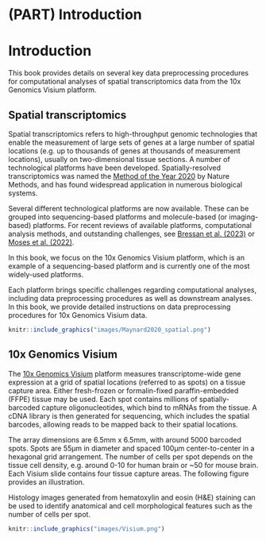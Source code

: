# (PART) Introduction {-}


# Introduction

This book provides details on several key data preprocessing procedures for computational analyses of spatial transcriptomics data from the 10x Genomics Visium platform.


## Spatial transcriptomics

Spatial transcriptomics refers to high-throughput genomic technologies that enable the measurement of large sets of genes at a large number of spatial locations (e.g. up to thousands of genes at thousands of measurement locations), usually on two-dimensional tissue sections. A number of technological platforms have been developed. Spatially-resolved transcriptomics was named the [Method of the Year 2020](https://doi.org/10.1038/s41592-020-01042-x) by Nature Methods, and has found widespread application in numerous biological systems.

Several different technological platforms are now available. These can be grouped into sequencing-based platforms and molecule-based (or imaging-based) platforms. For recent reviews of available platforms, computational analysis methods, and outstanding challenges, see [Bressan et al. (2023)](https://www.science.org/doi/10.1126/science.abq4964) or [Moses et al. (2022)](https://www.nature.com/articles/s41592-022-01409-2).

In this book, we focus on the 10x Genomics Visium platform, which is an example of a sequencing-based platform and is currently one of the most widely-used platforms.

Each platform brings specific challenges regarding computational analyses, including data preprocessing procedures as well as downstream analyses. In this book, we provide detailed instructions on data preprocessing procedures for 10x Genomics Visium data.

```r
knitr::include_graphics("images/Maynard2020_spatial.png")
```


## 10x Genomics Visium

The [10x Genomics Visium](https://www.10xgenomics.com/products/spatial-gene-expression) platform measures transcriptome-wide gene expression at a grid of spatial locations (referred to as spots) on a tissue capture area. Either fresh-frozen or formalin-fixed paraffin-embedded (FFPE) tissue may be used. Each spot contains millions of spatially-barcoded capture oligonucleotides, which bind to mRNAs from the tissue. A cDNA library is then generated for sequencing, which includes the spatial barcodes, allowing reads to be mapped back to their spatial locations.

The array dimensions are 6.5mm x 6.5mm, with around 5000 barcoded spots. Spots are 55µm in diameter and spaced 100µm center-to-center in a hexagonal grid arrangement. The number of cells per spot depends on the tissue cell density, e.g. around 0-10 for human brain or ~50 for mouse brain. Each Visium slide contains four tissue capture areas. The following figure provides an illustration.

Histology images generated from hematoxylin and eosin (H&E) staining can be used to identify anatomical and cell morphological features such as the number of cells per spot.

```r
knitr::include_graphics("images/Visium.png")
```

